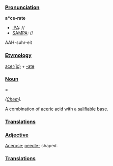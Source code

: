===[[Pronunciation]]===

'''a*ce-rate'''
*[[IPA]]: //
*[[SAMPA]]: //
AAH-suhr-eit
===[[Etymology]]===

[[aceric|acer(ic)]] + [[-ate]]
===[[Noun]]====

''([[Chem (subject)|Chem]]).''

A combination of [[aceric]] acid with a [[salifiable]] base.
===[[Translations]]===
===[[Adjective]]===

[[Acerose]]; [[needle-]] shaped.
===[[Translations]]===